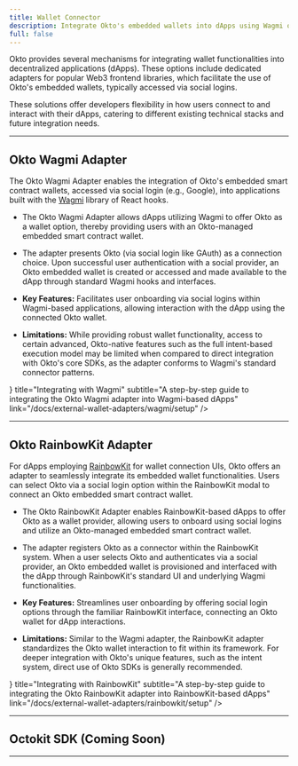 ```yaml
---
title: Wallet Connector
description: Integrate Okto's embedded wallets into dApps using Wagmi or RainbowKit
full: false
---
```



Okto provides several mechanisms for integrating wallet functionalities into decentralized applications (dApps). These options include dedicated adapters for popular Web3 frontend libraries, which facilitate the use of Okto's embedded wallets, typically accessed via social logins.

These solutions offer developers flexibility in how users connect to and interact with their dApps, catering to different existing technical stacks and future integration needs.

---

## Okto Wagmi Adapter

The Okto Wagmi Adapter enables the integration of Okto's embedded smart contract wallets, accessed via social login (e.g., Google), into applications built with the [Wagmi](https://wagmi.sh/) library of React hooks.

- The Okto Wagmi Adapter allows dApps utilizing Wagmi to offer Okto as a wallet option, thereby providing users with an Okto-managed embedded smart contract wallet.
- The adapter presents Okto (via social login like GAuth) as a connection choice. Upon successful user authentication with a social provider, an Okto embedded wallet is created or accessed and made available to the dApp through standard Wagmi hooks and interfaces.

- **Key Features:** Facilitates user onboarding via social logins within Wagmi-based applications, allowing interaction with the dApp using the connected Okto wallet.

- **Limitations:** While providing robust wallet functionality, access to certain advanced, Okto-native features such as the full intent-based execution model may be limited when compared to direct integration with Okto's core SDKs, as the adapter conforms to Wagmi's standard connector patterns.

<div>
<TechnologyCard
    icon={<IoCodeSlashOutline size={"1.5rem"} />}
    title="Integrating with Wagmi"
    subtitle="A step-by-step guide to integrating the Okto Wagmi adapter into Wagmi-based dApps"
    link="/docs/external-wallet-adapters/wagmi/setup"
/>
</div>

---

## Okto RainbowKit Adapter

For dApps employing [RainbowKit](https://rainbowkit.com/) for wallet connection UIs, Okto offers an adapter to seamlessly integrate its embedded wallet functionalities. Users can select Okto via a social login option within the RainbowKit modal to connect an Okto embedded smart contract wallet.

- The Okto RainbowKit Adapter enables RainbowKit-based dApps to offer Okto as a wallet provider, allowing users to onboard using social logins and utilize an Okto-managed embedded smart contract wallet.
- The adapter registers Okto as a connector within the RainbowKit system. When a user selects Okto and authenticates via a social provider, an Okto embedded wallet is provisioned and interfaced with the dApp through RainbowKit's standard UI and underlying Wagmi functionalities.

- **Key Features:** Streamlines user onboarding by offering social login options through the familiar RainbowKit interface, connecting an Okto wallet for dApp interactions.

- **Limitations:** Similar to the Wagmi adapter, the RainbowKit adapter standardizes the Okto wallet interaction to fit within its framework. For deeper integration with Okto's unique features, such as the intent system, direct use of Okto SDKs is generally recommended.

<div>
<TechnologyCard
    icon={<IoCodeSlashOutline size={"1.5rem"} />}
    title="Integrating with RainbowKit"
    subtitle="A step-by-step guide to integrating the Okto RainbowKit adapter into RainbowKit-based dApps"
    link="/docs/external-wallet-adapters/rainbowkit/setup"
/>
</div>

---

## Octokit SDK (Coming Soon)

---